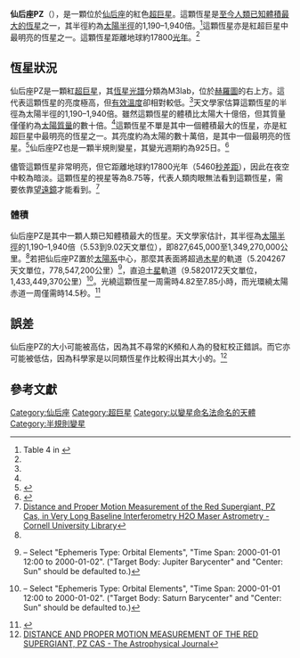 {{Starbox begin
| name = 仙后座PZ<br>{{lang|en|PZ Cassiopeiae}}}}
{{Starbox observe
| constell = [[仙后座|仙后座]]
| | epoch = J2000
| ra = {{RA|23|44|03,28104}}<ref name="Simbad">[http://simbad.u-strasbg.fr/simbad/sim-id?Ident=GCVS+PZ+Cas V* PZ Cas -- Semi-regular pulsating Star] {{Wayback|url=http://simbad.u-strasbg.fr/simbad/sim-id?Ident=GCVS+PZ+Cas |date=20160315074235 }}. Basic data for V* PZ Cas.</ref>
| dec =  {{DEC|+61|47|22,1823}}<ref name="Simbad"/>
| appmag_v=8.75
}}
{{Starbox character
| class = M3Iab<ref name="ResearchGate">{{Cite web |url=http://astro.corlan.net/stars/CAS/PZ-CAS.html |title=Light Curve Variation of PZ Cassiopeiae - ResearchGate |accessdate=2013-12-15 |archive-date=2016-03-04 |archive-url=https://web.archive.org/web/20160304230616/http://astro.corlan.net/stars/CAS/PZ-CAS.html |dead-url=no }}</ref>
| b-v = 2.5
| variable =
}}
{{Starbox astrometry
 | radial_v=-45.68 ± 0.68
 | prop_mo_ra=-4.15
 | prop_mo_dec = -3.55
}}
{{Starbox detail
| mass=
| radius=1,190–1,940
| luminosity=
}}
{{Starbox catalog
| names= V* PZ Cas、IRC +60417、[[依巴谷卫星|HIP 117078]]、BD+60 2613、RAFGL 3138}}
{{Starbox reference
| Simbad=GCVS+PZ+Cas}}
{{Starbox end}}

'''仙后座PZ'''（{{lang en|'''PZ Cassiopeiae'''}}），是一顆位於[[仙后座|仙后座]]的紅色[[超巨星|超巨星]]。這顆恆星是[[巨大恆星列表|至今人類已知體積最大的恆星]]之一，其半徑約為[[太陽半徑|太陽半徑]]的1,190–1,940倍。<ref name=levesqueetal2005>Table 4 in {{cite journal |title=The Effective Temperature Scale of Galactic Red Supergiants: Cool, but Not As Cool As We Thought |author=Emily M. Levesque, Philip Massey, K. A. G. Olsen, Bertrand Plez, Eric Josselin, Andre Maeder, and Georges Meynet |journal=The Astrophysical Journal |volume=628 |issue=2 |date=August 2005 |pages=973–985 |doi=10.1086/430901 |bibcode=2005ApJ...628..973L|arxiv = astro-ph/0504337 }}</ref>這顆恆星亦是紅超巨星中最明亮的恆星之一。這顆恆星距離地球約17800[[光年|光年]]。<ref name="Cornell"/>

==恆星狀況==
仙后座PZ是一顆紅[[超巨星|超巨星]]，其[[恆星光譜|恆星光譜]]分類為M3Iab，位於[[赫羅圖|赫羅圖]]的右上方。這代表這顆恆星的亮度極高，但[[有效溫度|有效溫度]]卻相對較低。<ref name="ResearchGate"/>天文學家估算這顆恆星的半徑為太陽半徑的1,190–1,940倍。雖然這顆恆星的體積比太陽大十億倍，但其質量僅僅約為[[太陽質量|太陽質量]]的數十倍。<ref name="Simbad"/>這顆恆星不單是其中一個體積最大的恆星，亦是紅超巨星中最明亮的恆星之一。其亮度約為太陽的數十萬倍，是其中一個最明亮的恆星。<ref name=Levesque>{{cite journal|last=Levesque|first=Emily M.|coauthors=Massey, Philip; Olsen, K. A. G.; Plez, Bertrand; Josselin, Eric; Maeder, Andre; Meynet, Georges|title=The Effective Temperature Scale of Galactic Red Supergiants: Cool, but Not as Cool as We Thought|journal=The Astrophysical Journal|date=1 August 2005|volume=628|issue=2|pages=973–985|doi=10.1086/430901|arxiv = astro-ph/0504337 |bibcode = 2005ApJ...628..973L }}</ref>仙后座PZ也是一顆半規則變星，其變光週期約為925日。<ref>{{Cite web |url=http://www.kusastro.kyoto-u.ac.jp/vsnet/gcvs2/CASPZ.html |title=Variable star PZ CASSIOPEIAE (PZ-CAS) - corlan.net |accessdate=2013-12-15 |archive-date=2013-12-15 |archive-url=https://web.archive.org/web/20131215052753/http://www.kusastro.kyoto-u.ac.jp/vsnet/gcvs2/CASPZ.html |dead-url=no }}</ref>

儘管這顆恆星非常明亮，但它距離地球約17800光年（5460[[秒差距|秒差距]]），因此在夜空中較為暗淡。這顆恆星的視星等為8.75等，代表人類肉眼無法看到這顆恆星，需要依靠[[望遠鏡|望遠鏡]]才能看到。<ref name="Cornell">[[:arxiv:1308.3580|Distance and Proper Motion Measurement of the Red Supergiant, PZ Cas, in Very Long Baseline Interferometry H2O Maser Astrometry - Cornell University Library]]</ref>

===體積===
仙后座PZ是其中一顆人類已知體積最大的恆星。天文學家估計，其半徑為[[太陽半徑|太陽半徑]]的1,190–1,940倍（5.53到9.02天文單位），即827,645,000至1,349,270,000公里。<ref name="Astrophysical"/>若把仙后座PZ置於[[太陽系|太陽系]]中心，那麼其表面將超過[[木星|木星]]的軌道（5.204267天文單位，778,547,200公里）<ref name=horizons>{{cite web|last = Yeomans|first = Donald K.|date = 2006-07-13|url = http://ssd.jpl.nasa.gov/horizons.cgi?find_body=1&body_group=mb&sstr=5|title = HORIZONS Web-Interface for Jupiter Barycenter (Major Body=5)|publisher = [[JPL_Horizons_On-Line_Ephemeris_System|JPL Horizons On-Line Ephemeris System]]|accessdate = 2007-08-08|archive-date = 2019-01-09|archive-url = https://web.archive.org/web/20190109070123/https://ssd.jpl.nasa.gov/?horizons|dead-url = no}} – Select "Ephemeris Type: Orbital Elements", "Time Span: 2000-01-01 12:00 to 2000-01-02". ("Target Body: Jupiter Barycenter" and "Center: Sun" should be defaulted to.)</ref>，直迫[[土星|土星]]軌道（9.5820172天文單位，1,433,449,370公里）<ref name="horizons2">{{cite web | last=Yeomans | first=Donald K. | date=2006-07-13 | url=http://ssd.jpl.nasa.gov/horizons.cgi?find_body=1&body_group=mb&sstr=6 | title=HORIZONS Web-Interface for Saturn Barycenter (Major Body=6) | publisher=[[JPL_Horizons_On-Line_Ephemeris_System|JPL Horizons On-Line Ephemeris System]] | accessdate=2007-08-08 | archive-date=2013-05-01 | archive-url=https://web.archive.org/web/20130501170543/http://ssd.jpl.nasa.gov/horizons.cgi?find_body=1&body_group=mb&sstr=6 | dead-url=no }} – Select "Ephemeris Type: Orbital Elements", "Time Span: 2000-01-01 12:00 to 2000-01-02". ("Target Body: Saturn Barycenter" and "Center: Sun" should be defaulted to.)</ref>。光繞這顆恆星一周需時4.82至7.85小時，而光環繞太陽赤道一周僅需時14.5秒。<ref name=sse>{{cite web 
 |title=Solar System Exploration: Planets: Sun: Facts & Figures 
 |url=http://solarsystem.nasa.gov/planets/profile.cfm?Object=Sun&Display=Facts&System=Metric 
 |archiveurl=https://web.archive.org/web/20080102034758/http://solarsystem.nasa.gov/planets/profile.cfm?Object=Sun&Display=Facts&System=Metric 
 |archivedate=2008-01-02 
 |publisher=[[NASA|NASA]] 
 |deadurl=yes 
 |accessdate=2013-12-15 
 }}</ref>

==誤差==
仙后座PZ的大小可能被高估，因為其不尋常的K頻和人為的發紅校正錯誤。而它亦可能被低估，因為科學家是以同類恆星作比較得出其大小的。<ref name="Astrophysical">[http://iopscience.iop.org/0004-637X/774/2/107 DISTANCE AND PROPER MOTION MEASUREMENT OF THE RED SUPERGIANT, PZ CAS - The Astrophysical Journal]</ref>

== 參考文獻 ==
{{reflist|2}}

{{仙后座恒星}}

[[Category:仙后座|Category:仙后座]]
[[Category:超巨星|Category:超巨星]]
[[Category:以變星命名法命名的天體|Category:以變星命名法命名的天體]]
[[Category:半規則變星|Category:半規則變星]]

<!--
最大恆星排名
{| border= "1"
|-
| <<< 8. [[RW_Cephei|RW Cephei]]
| 10. [[VV_Cephei|VV Cephei]] >>>
|}
-->